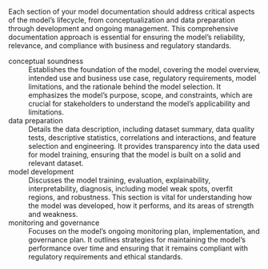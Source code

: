 Each section of your model documentation should address critical aspects of the model’s lifecycle, from conceptualization and data preparation through development and ongoing management. This comprehensive documentation approach is essential for ensuring the model’s reliability, relevance, and compliance with business and regulatory standards.

conceptual soundness
: Establishes the foundation of the model, covering the model overview, intended use and business use case, regulatory requirements, model limitations, and the rationale behind the model selection. It emphasizes the model’s purpose, scope, and constraints, which are crucial for stakeholders to understand the model’s applicability and limitations.

data preparation
: Details the data description, including dataset summary, data quality tests, descriptive statistics, correlations and interactions, and feature selection and engineering. It provides transparency into the data used for model training, ensuring that the model is built on a solid and relevant dataset.

model development
: Discusses the model training, evaluation, explainability, interpretability, diagnosis, including model weak spots, overfit regions, and robustness. This section is vital for understanding how the model was developed, how it performs, and its areas of strength and weakness.

monitoring and governance
: Focuses on the model’s ongoing monitoring plan, implementation, and governance plan. It outlines strategies for maintaining the model’s performance over time and ensuring that it remains compliant with regulatory requirements and ethical standards.

